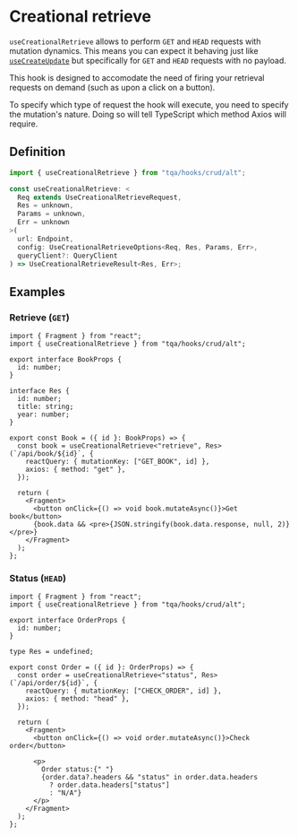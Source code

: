 # Creational retrieve

`useCreationalRetrieve` allows to perform `GET` and `HEAD` requests with
mutation dynamics. This means you can expect it behaving just like
[`useCreateUpdate`](/create-update-partial-update) but specifically for `GET`
and `HEAD` requests with no payload.

This hook is designed to accomodate the need of firing your retrieval requests
on demand (such as upon a click on a button).

To specify which type of request the hook will execute, you need to specify the
mutation's nature. Doing so will tell TypeScript which method Axios will
require.

## Definition

```ts filename="Import statement (TypeScript)"
import { useCreationalRetrieve } from "tqa/hooks/crud/alt";
```

```ts filename="Signature (TypeScript)"
const useCreationalRetrieve: <
  Req extends UseCreationalRetrieveRequest,
  Res = unknown,
  Params = unknown,
  Err = unknown
>(
  url: Endpoint,
  config: UseCreationalRetrieveOptions<Req, Res, Params, Err>,
  queryClient?: QueryClient
) => UseCreationalRetrieveResult<Res, Err>;
```

## Examples

### Retrieve (`GET`)

```tsx filename="TypeScript (TSX)"
import { Fragment } from "react";
import { useCreationalRetrieve } from "tqa/hooks/crud/alt";

export interface BookProps {
  id: number;
}

interface Res {
  id: number;
  title: string;
  year: number;
}

export const Book = ({ id }: BookProps) => {
  const book = useCreationalRetrieve<"retrieve", Res>(`/api/book/${id}`, {
    reactQuery: { mutationKey: ["GET_BOOK", id] },
    axios: { method: "get" },
  });

  return (
    <Fragment>
      <button onClick={() => void book.mutateAsync()}>Get book</button>
      {book.data && <pre>{JSON.stringify(book.data.response, null, 2)}</pre>}
    </Fragment>
  );
};
```

### Status (`HEAD`)

```tsx filename="TypeScript (TSX)"
import { Fragment } from "react";
import { useCreationalRetrieve } from "tqa/hooks/crud/alt";

export interface OrderProps {
  id: number;
}

type Res = undefined;

export const Order = ({ id }: OrderProps) => {
  const order = useCreationalRetrieve<"status", Res>(`/api/order/${id}`, {
    reactQuery: { mutationKey: ["CHECK_ORDER", id] },
    axios: { method: "head" },
  });

  return (
    <Fragment>
      <button onClick={() => void order.mutateAsync()}>Check order</button>

      <p>
        Order status:{" "}
        {order.data?.headers && "status" in order.data.headers
          ? order.data.headers["status"]
          : "N/A"}
      </p>
    </Fragment>
  );
};
```
